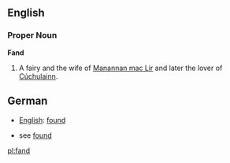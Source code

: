 ==English==

===Proper Noun===
'''Fand'''

#A fairy and the wife of [[Manannan mac Lir]] and later the lover of [[Cúchulainn]].

==German==

*[[English]]: [[found]]

*see [[found]]

[[pl:fand]]